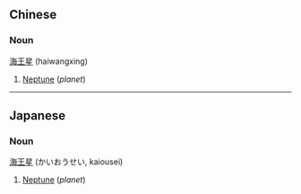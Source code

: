 ==Chinese==
===Noun===
[[海]][[王]][[星]] (haiwangxing)

# [[Neptune]] (''planet'')

----

==Japanese==
===Noun===
[[海]][[王]][[星]] (かいおうせい, kaiousei)

# [[Neptune]] (''planet'')